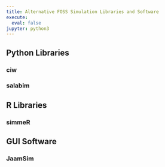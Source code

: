 ```yaml
---
title: Alternative FOSS Simulation Libraries and Software
execute:
  eval: false
jupyter: python3
---
```



## Python Libraries

### ciw

### salabim


## R Libraries

### simmeR


## GUI Software

### JaamSim

